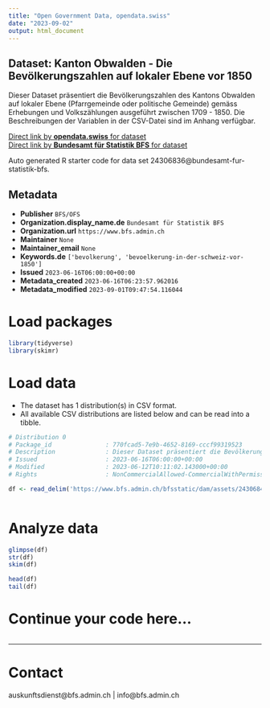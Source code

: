 ```yaml
---
title: "Open Government Data, opendata.swiss"
date: "2023-09-02"
output: html_document
---
```


## Dataset: Kanton Obwalden - Die Bevölkerungszahlen auf lokaler Ebene vor 1850

Dieser Dataset präsentiert die Bevölkerungszahlen des Kantons Obwalden auf lokaler Ebene (Pfarrgemeinde oder politische Gemeinde) gemäss Erhebungen und Volkszählungen ausgeführt zwischen 1709 - 1850. Die Beschreibungen der Variablen in der CSV-Datei sind im Anhang verfügbar.

[Direct link by **opendata.swiss** for dataset](https://opendata.swiss/de/dataset/kanton-obwalden-die-bevolkerungszahlen-auf-lokaler-ebene-vor-1850)<br>
[Direct link by **Bundesamt für Statistik BFS** for dataset](https://www.bfs.admin.ch/asset/de/ts-x-01-2223-OW)

Auto generated R starter code for data set 24306836@bundesamt-fur-statistik-bfs.

## Metadata

- **Publisher** `BFS/OFS`
- **Organization.display_name.de** `Bundesamt für Statistik BFS`
- **Organization.url** `https://www.bfs.admin.ch`
- **Maintainer** `None`
- **Maintainer_email** `None`
- **Keywords.de** `['bevolkerung', 'bevoelkerung-in-der-schweiz-vor-1850']`
- **Issued** `2023-06-16T06:00:00+00:00`
- **Metadata_created** `2023-06-16T06:23:57.962016`
- **Metadata_modified** `2023-09-01T09:47:54.116044`


# Load packages

```r

library(tidyverse)
library(skimr)

```

# Load data

-   The dataset has 1 distribution(s) in CSV format.
-   All available CSV distributions are listed below and can be read into a tibble.

```r

# Distribution 0
# Package_id               : 770fcad5-7e9b-4652-8169-cccf99319523
# Description              : Dieser Dataset präsentiert die Bevölkerungszahlen des Kantons Obwalden auf lokaler Ebene (Pfarrgemeinde oder politische Gemeinde) gemäss Erhebungen und Volkszählungen ausgeführt zwischen 1709 - 1850. Die Beschreibungen der Variablen in der CSV-Datei sind im Anhang verfügbar.
# Issued                   : 2023-06-16T06:00:00+00:00
# Modified                 : 2023-06-12T10:11:02.143000+00:00
# Rights                   : NonCommercialAllowed-CommercialWithPermission-ReferenceRequired

df <- read_delim('https://www.bfs.admin.ch/bfsstatic/dam/assets/24306849/master')



```

# Analyze data

```r

glimpse(df)
str(df)
skim(df)

head(df)
tail(df)

```

# Continue your code here...

```r

```

------------------------------------------------------------------------

# Contact

auskunftsdienst@bfs.admin.ch | info@bfs.admin.ch
